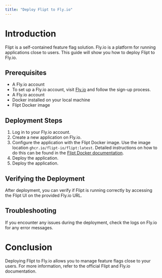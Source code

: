 ```yaml
---
title: "Deploy Flipt to Fly.io"
---
```


# Introduction

Flipt is a self-contained feature flag solution. Fly.io is a platform for running applications close to users. This guide will show you how to deploy Flipt to Fly.io.

## Prerequisites

- A Fly.io account
- To set up a Fly.io account, visit [Fly.io](https://fly.io) and follow the sign-up process.
- A Fly.io account
- Docker installed on your local machine
- Flipt Docker image

## Deployment Steps

1. Log in to your Fly.io account.
2. Create a new application on Fly.io.
3. Configure the application with the Flipt Docker image. Use the image location `ghcr.io/flipt-io/flipt:latest`. Detailed instructions on how to do this can be found in the [Flipt Docker documentation](https://github.com/flipt-io/flipt#docker).
4. Deploy the application.
6. Deploy the application.

## Verifying the Deployment

After deployment, you can verify if Flipt is running correctly by accessing the Flipt UI on the provided Fly.io URL.

## Troubleshooting

If you encounter any issues during the deployment, check the logs on Fly.io for any error messages.

# Conclusion

Deploying Flipt to Fly.io allows you to manage feature flags close to your users. For more information, refer to the official Flipt and Fly.io documentation.

```

```
